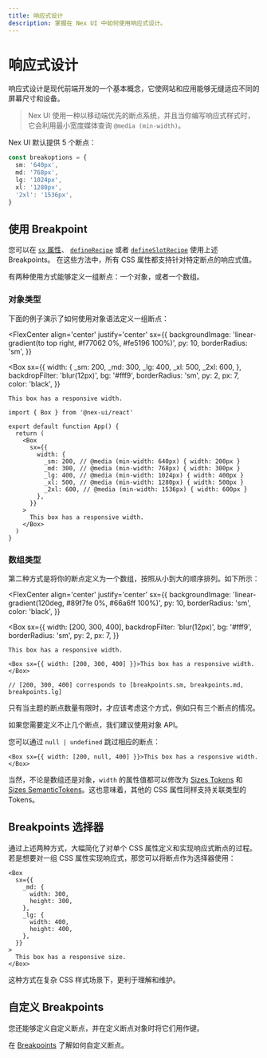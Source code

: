 ```yaml
---
title: 响应式设计
description: 掌握在 Nex UI 中如何使用响应式设计。
---
```



# 响应式设计

响应式设计是现代前端开发的一个基本概念，它使网站和应用能够无缝适应不同的屏幕尺寸和设备。

> Nex UI 使用一种以移动端优先的断点系统，并且当你编写响应式样式时，它会利用最小宽度媒体查询 `@media (min-width)`。

Nex UI 默认提供 5 个断点：

```ts
const breakoptions = {
  sm: '640px',
  md: '768px',
  lg: '1024px',
  xl: '1280px',
  '2xl': '1536px',
}
```

## 使用 Breakpoint

您可以在 [`sx` 属性](/docs/styling/sx-prop)、 [`defineRecipe`](/docs/styling/recipes) 或者 [`defineSlotRecipe`](/docs/styling/slot-recipes) 使用上述 Breakpoints。
在这些方法中，所有 CSS 属性都支持针对特定断点的响应式值。

有两种使用方式能够定义一组断点：一个对象，或者一个数组。

### 对象类型

下面的例子演示了如何使用对象语法定义一组断点：

<FlexCenter
  align='center'
  justify='center'
  sx={{
    backgroundImage: 'linear-gradient(to top right, #f77062 0%, #fe5196 100%)',
    py: 10,
    borderRadius: 'sm',
  }}
>
  <Box
    sx={{
      width: {
        _sm: 200,
        _md: 300,
        _lg: 400,
        _xl: 500,
        _2xl: 600,
      },
      backdropFilter: 'blur(12px)',
      bg: '#fff9',
      borderRadius: 'sm',
      py: 2,
      px: 7,
      color: 'black',
    }}
  >
    This box has a responsive width.
  </Box>
</FlexCenter>

```tsx
import { Box } from '@nex-ui/react'

export default function App() {
  return (
    <Box
      sx={{
        width: {
          _sm: 200, // @media (min-width: 640px) { width: 200px }
          _md: 300, // @media (min-width: 768px) { width: 300px }
          _lg: 400, // @media (min-width: 1024px) { width: 400px }
          _xl: 500, // @media (min-width: 1280px) { width: 500px }
          _2xl: 600, // @media (min-width: 1536px) { width: 600px }
        },
      }}
    >
      This box has a responsive width.
    </Box>
  )
}
```

### 数组类型

第二种方式是将你的断点定义为一个数组，按照从小到大的顺序排列。如下所示：

<FlexCenter
  align='center'
  justify='center'
  sx={{
    backgroundImage: 'linear-gradient(120deg, #89f7fe 0%, #66a6ff 100%)',
    py: 10,
    borderRadius: 'sm',
    color: 'black',
  }}
>
  <Box
    sx={{
      width: [200, 300, 400],
      backdropFilter: 'blur(12px)',
      bg: '#fff9',
      borderRadius: 'sm',
      py: 2,
      px: 7,
    }}
  >
    This box has a responsive width.
  </Box>
</FlexCenter>

```tsx
<Box sx={{ width: [200, 300, 400] }}>This box has a responsive width.</Box>

// [200, 300, 400] corresponds to [breakpoints.sm, breakpoints.md, breakpoints.lg]
```

<Callout type='info'>
只有当主题的断点数量有限时，才应该考虑这个方式，例如只有三个断点的情况。

如果您需要定义不止几个断点，我们建议使用对象 API。

</Callout>

您可以通过 `null | undefined` 跳过相应的断点：

```tsx
<Box sx={{ width: [200, null, 400] }}>This box has a responsive width.</Box>
```

当然，不论是数组还是对象，`width` 的属性值都可以修改为 [Sizes Tokens](/docs/customization/sizes) 和
[Sizes SemanticTokens](/docs/customization/sizes)。这也意味着，其他的 CSS 属性同样支持关联类型的 Tokens。

## Breakpoints 选择器

通过上述两种方式，大幅简化了对单个 CSS 属性定义和实现响应式断点的过程。若是想要对一组 CSS 属性实现响应式，那您可以将断点作为选择器使用：

```tsx
<Box
  sx={{
    _md: {
      width: 300,
      height: 300,
    },
    _lg: {
      width: 400,
      height: 400,
    },
  }}
>
  This box has a responsive size.
</Box>
```

这种方式在复杂 CSS 样式场景下，更利于理解和维护。

## 自定义 Breakpoints

您还能够定义自定义断点，并在定义断点对象时将它们用作键。

在 [Breakpoints](/docs/customization/breakpoints) 了解如何自定义断点。
